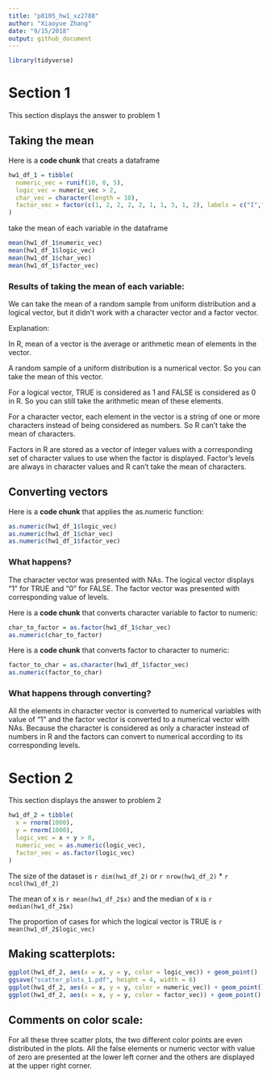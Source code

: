 ```yaml
---
title: "p8105_hw1_xz2788"
author: "Xiaoyue Zhang"
date: "9/15/2018"
output: github_document
---
```



```r
library(tidyverse)
```


# Section 1

This section displays the answer to problem 1

## Taking the mean

Here is a **code chunk** that creats a dataframe

```r
hw1_df_1 = tibble(
  numeric_vec = runif(10, 0, 5),
  logic_vec = numeric_vec > 2,
  char_vec = character(length = 10),
  factor_vec = factor(c(1, 2, 2, 2, 2, 1, 1, 3, 1, 2), labels = c("I","II","III"))
)
```

take the mean of each variable in the dataframe

```r
mean(hw1_df_1$numeric_vec)
mean(hw1_df_1$logic_vec)
mean(hw1_df_1$char_vec)
mean(hw1_df_1$factor_vec)
```

### Results of taking the mean of each variable:

We can take the mean of a random sample from uniform distribution and a logical vector, but it didn't work with a character vector and a factor vector.

Explanation:

In R, mean of a vector is the average or arithmetic mean of elements in the vector.

A random sample of a uniform distribution is a numerical vector. So you can take the mean of this vector. 

For a logical vector, TRUE is considered as 1 and FALSE is considered as 0 in R. So you can still take the arithmetic mean of these elements.

For a character vector, each element in the vector is a string of one or more characters instead of being considered as numbers. So R can't take the mean of characters.

Factors in R are stored as a vector of integer values with a corresponding set of character values to use when the factor is displayed. Factor's levels are always in character values and R can't take the mean of characters.

## Converting vectors

Here is a **code chunk** that applies the as.numeric function:

```r
as.numeric(hw1_df_1$logic_vec)
as.numeric(hw1_df_1$char_vec)
as.numeric(hw1_df_1$factor_vec)
```

### What happens?

The character vector was presented with NAs. The logical vector displays "1" for TRUE and "0" for FALSE. The factor vector was presented with corresponding value of levels.

Here is a **code chunk** that converts character variable to factor to numeric:

```r
char_to_factor = as.factor(hw1_df_1$char_vec)
as.numeric(char_to_factor)
```

Here is a **code chunk** that converts factor to character to numeric:

```r
factor_to_char = as.character(hw1_df_1$factor_vec)
as.numeric(factor_to_char)
```

### What happens through converting?

All the elements in character vector is converted to numerical variables with value of "1" and the factor vector is converted to a numerical vector with NAs. Because the character is considered as only a character instead of numbers in R and the factors can convert to numerical according to its corresponding levels.


# Section 2

This section displays the answer to problem 2

```r
hw1_df_2 = tibble(
  x = rnorm(1000),
  y = rnorm(1000),
  logic_vec = x + y > 0,
  numeric_vec = as.numeric(logic_vec),
  factor_vec = as.factor(logic_vec)
)
```

The size of the dataset is `r dim(hw1_df_2)` or `r nrow(hw1_df_2)` * `r ncol(hw1_df_2)`

The mean of x is `r mean(hw1_df_2$x)` and the median of x is `r median(hw1_df_2$x)`

The proportion of cases for which the logical vector is TRUE is `r mean(hw1_df_2$logic_vec)`

## Making scatterplots:

```r
ggplot(hw1_df_2, aes(x = x, y = y, color = logic_vec)) + geom_point()
ggsave("scatter_plots_1.pdf", height = 4, width = 6)
ggplot(hw1_df_2, aes(x = x, y = y, color = numeric_vec)) + geom_point()
ggplot(hw1_df_2, aes(x = x, y = y, color = factor_vec)) + geom_point()
```

## Comments on color scale:

For all these three scatter plots, the two different color points are even distributed in the plots. All the false elements or numeric vector with value of zero are presented at the lower left corner and the others are displayed at the upper right corner.

